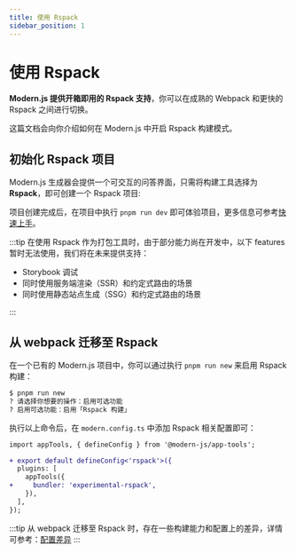 ```yaml
---
title: 使用 Rspack
sidebar_position: 1
---
```


# 使用 Rspack


<Rspack />

**Modern.js 提供开箱即用的 Rspack 支持**，你可以在成熟的 Webpack 和更快的 Rspack 之间进行切换。

这篇文档会向你介绍如何在 Modern.js 中开启 Rspack 构建模式。

## 初始化 Rspack 项目

Modern.js 生成器会提供一个可交互的问答界面，只需将构建工具选择为 **Rspack**，即可创建一个 Rspack 项目:


<InitRspackApp />

项目创建完成后，在项目中执行 `pnpm run dev` 即可体验项目，更多信息可参考[快速上手](/guides/get-started/quick-start.html)。

:::tip
在使用 Rspack 作为打包工具时，由于部分能力尚在开发中，以下 features 暂时无法使用，我们将在未来提供支持：

- Storybook 调试
- 同时使用服务端渲染（SSR）和约定式路由的场景
- 同时使用静态站点生成（SSG）和约定式路由的场景

:::

## 从 webpack 迁移至 Rspack

在一个已有的 Modern.js 项目中，你可以通过执行 `pnpm run new` 来启用 Rspack 构建：

```bash
$ pnpm run new
? 请选择你想要的操作：启用可选功能
? 启用可选功能：启用「Rspack 构建」
```

执行以上命令后，在 `modern.config.ts` 中添加 Rspack 相关配置即可：

```diff title=modern.config.ts
import appTools, { defineConfig } from '@modern-js/app-tools';

+ export default defineConfig<'rspack'>({
  plugins: [
    appTools({
+     bundler: 'experimental-rspack',
    }),
  ],
});
```

:::tip
从 webpack 迁移至 Rspack 时，存在一些构建能力和配置上的差异，详情可参考：[配置差异](https://modernjs.dev/builder/guide/advanced/rspack-start.html#从-webpack-迁移到-rspack)
:::
